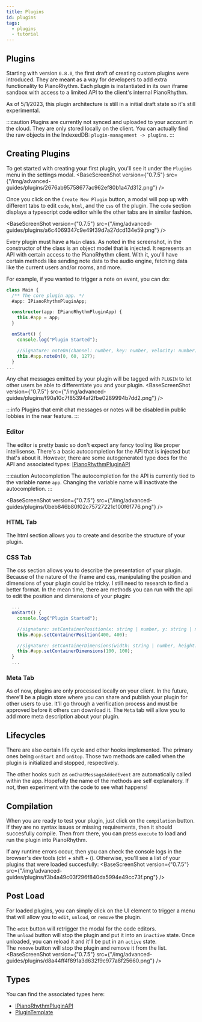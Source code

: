 ```yaml
---
title: Plugins
id: plugins
tags:
  - plugins
  - tutorial
---
```




## Plugins
Starting with version `0.8.0`, the first draft of creating custom plugins were introduced.
They are meant as a way for developers to add extra functionality to PianoRhythm. Each plugin is instantiated
in its own iframe sandbox with access to a limited API to the client's internal PianoRhythm.

As of 5/1/2023, this plugin architecture is still in a initial draft state so it's still experimental.

:::caution
Plugins are currently not synced and uploaded to your account in the cloud.
They are only stored locally on the client. You can actually find the raw objects
in the IndexedDB: `plugin-management -> plugins`.
:::

## Creating Plugins
To get started with creating your first plugin, you'll see it under the `Plugins` menu in the settings modal.
<BaseScreenShot version={"0.7.5"} src={"/img/advanced-guides/plugins/2676ab95758677ac962ef80b1a47d312.png"} />

Once you click on the `Create New Plugin` button, a modal will pop up with different tabs to edit `code`, `html`, and the `css`
of the plugin. The `code` section displays a typescript code editor while the other tabs are in similar fashion.

<BaseScreenShot version={"0.7.5"} src={"/img/advanced-guides/plugins/a6c4069347c9e49f39d7a27dcd134e59.png"} />

Every plugin must have a `Main` class. As noted in the screenshot, in the constructor of the class is an object model that is injected.
It represents an API with certain access to the PianoRhythm client. With it, you'll have certain methods like sending note data to the
audio engine, fetching data like the current users and/or rooms, and more.

For example, if you wanted to trigger a note on event, you can do:
```ts title="main"
class Main {
  /** The core plugin app. */
  #app: IPianoRhythmPluginApp;

  constructor(app: IPianoRhythmPluginApp) {
    this.#app = app;
  }

  onStart() {
    console.log("Plugin Started");

    //Signature: noteOn(channel: number, key: number, velocity: number): void
    this.#app.noteOn(0, 60, 127);
  }
...
```

Any chat messages emitted by your plugin will be tagged with `PLUGIN` to let other users be able to
differentiate you and your plugin.
<BaseScreenShot version={"0.7.5"} src={"/img/advanced-guides/plugins/f90a10c7f85394af2fbe0289994b7dd2.png"} />

:::info
Plugins that emit chat messages or notes will be disabled in public lobbies in the near feature.
:::

### Editor
The editor is pretty basic so don't expect any fancy tooling like proper intellisense. There's
a basic autocompletion for the API that is injected but that's about it. However, there are some
autogenerated type docs for the API and associated types: [IPianoRhythmPluginAPI](/api/classes/plugins_plugin_api.IPianoRhythmPluginAPI)

:::caution Autocompletion
The autocompletion for the API is currently tied to the variable name `app`. Changing the variable name
will inactivate the autocompletion.
:::

<BaseScreenShot version={"0.7.5"} src={"/img/advanced-guides/plugins/0beb846b80f02c75727221c100f6f776.png"} />

### HTML Tab
The html section allows you to create and describe the structure of your plugin.

### CSS Tab
The css section allows you to describe the presentation of your plugin.
Because of the nature of the iframe and css, manipulating the position and dimensions of your plugin
could be tricky. I still need to research to find a better format. In the mean time, there are methods
you can run with the api to edit the position and dimensions of your plugin:

```ts title="main"
  ...
  onStart() {
    console.log("Plugin Started");

    //signature: setContainerPosition(x: string | number, y: string | number): void { }
    this.#app.setContainerPosition(400, 400);

    //signature: setContainerDimensions(width: string | number, height: string | number): void { }
    this.#app.setContainerDimensions(100, 100);
  }
  ...
```

### Meta Tab
As of now, plugins are only processed locally on your client. In the future, there'll be a plugin store where you
can share and publish your plugin for other users to use. It'll go through a verification process and must be approved
before it others can download it. The `Meta` tab will allow you to add more meta description about your plugin.

## Lifecycles
There are also certain life cycle and other hooks implemented. The primary ones being `onStart` and `onStop`.
Those two methods are called when the plugin is initialized and stopped, respectively.

The other hooks such as `onChatMessageAddedEvent` are automatically called within the app.
Hopefully the name of the methods are self explanatory. If not, then experiment with the code to see what happens!

## Compilation

When you are ready to test your plugin, just click on the `compilation` button.
If they are no syntax issues or missing requirements, then it should succesfully compile.
Then from there, you can press `execute` to load and run the plugin into PianoRhythm.

If any runtime errors occur, then you can check the console logs in the browser's dev tools (ctrl + shift + i).
Otherwise, you'll see a list of your plugins that were loaded succesfully:
<BaseScreenShot version={"0.7.5"} src={"/img/advanced-guides/plugins/f3b4a49c03f296f840da5994e49cc73f.png"} />

## Post Load
For loaded plugins, you can simply click on the UI element to trigger a menu that will allow you to `edit`, `unload`, or `remove` the plugin.

The `edit` button will retrigger the modal for the code editors.<br/>
The `unload` button will stop the plugin and put it into an `inactive` state. Once unloaded, you can reload it and it'll be put in an `active` state.<br/>
The `remove` button will stop the plugin and remove it from the list.
<BaseScreenShot version={"0.7.5"} src={"/img/advanced-guides/plugins/d8a44ff4f891a3d632f9c977a8f25660.png"} />

## Types

You can find the associated types here:
- [IPianoRhythmPluginAPI](/api/classes/plugins_plugin_api.IPianoRhythmPluginAPI)
- [PluginTemplate](/api/classes/plugins_plugin_template.Main)
